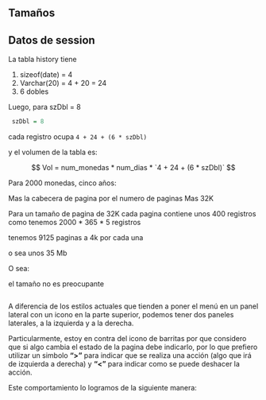 ## Tamaños

## Datos de session

La tabla history tiene

1. sizeof(date) = 4
2. Varchar(20) = 4 + 20 = 24
3. 6 dobles

Luego, para szDbl = 8


```r
 szDbl = 8
```

cada registro ocupa `4 + 24 + (6 * szDbl)`

y el volumen de la tabla es:

$$
    Vol = num_monedas * num_dias * `4 + 24 + (6 * szDbl)`
$$

Para 2000 monedas, cinco años:

Mas la cabecera de pagina por el numero de paginas
Mas 32K

Para un tamaño de pagina de 32K
cada pagina contiene unos 400 registros
como tenemos 2000 * 365 * 5 registros

tenemos 9125 paginas
a 4k por cada una

o sea unos 35 Mb

O sea:

el tamaño no es preocupante

```r

```
A diferencia de los estilos actuales que tienden a poner el menú en un panel lateral con un icono en la parte superior, podemos tener dos paneles laterales, a la izquierda y a la derecha.

Particularmente, estoy en contra del icono de barritas por que considero que si algo cambia el estado de la pagina debe indicarlo, por lo que prefiero utilizar un simbolo **">"** para indicar que se realiza una acción (algo que irá de izquierda a derecha) y **"<"** para indicar como se puede deshacer la acción.

Este comportamiento lo logramos de la siguiente manera:
